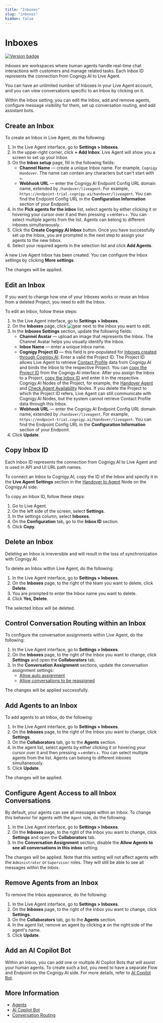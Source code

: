 ```yaml
---
title: "Inboxes" 
slug: "inboxes" 
hidden: false 
---
```


# Inboxes

<a href="Updated"><img src="https://img.shields.io/badge/Updated_in-v4.88-blue" alt="Version badge" /></a>

_Inboxes_ are workspaces where human agents handle real-time chat interactions with customers and manage related tasks. Each Inbox ID represents the connection from Cognigy.AI to Live Agent. 

You can have an unlimited number of Inboxes in your Live Agent account, and you can view conversations specific to an Inbox by clicking on it. 

Within the Inbox setting, you can edit the Inbox, add and remove agents, configure message visibility for them, set up conversation routing, and add assistant bots.

## Create an Inbox

To create an Inbox in Live Agent, do the following:

1. In the Live Agent interface, go to **Settings > Inboxes**.
2. In the upper-right corner, click **+ Add Inbox**. Live Agent will show you a screen to set up your Inbox. 
3. On the **Inbox setup** page, fill in the following fields:
    - **Channel Name** — create a unique Inbox name. For example, `Cognigy Handover`. The name can contain any characters but can't start with `=`.
    - **Webhook URL** — enter the Cognigy.AI Endpoint Config URL domain name, extended by `/handover/liveagent`. For example, `https://endpoint-trial.cognigy.ai/handover/liveagent`. You can find the Endpoint Config URL in the **Configuration Information** section of your Endpoint.
4. In the **Pick agents for the inbox** list, select agents by either clicking it or hovering your cursor over it and then pressing ++enter++. You can select multiple agents from the list. Agents can belong to different inboxes simultaneously.
5. Click the **Create Cognigy.AI Inbox** button. Once you have successfully set up the Inbox, you are prompted in the next step to assign your agents to the new Inbox.
6. Select your required agents in the selection list and click **Add Agents**.

A new Live Agent Inbox has been created. You can configure the Inbox settings by clicking **More settings**.

The changes will be applied.

## Edit an Inbox

If you want to change how one of your Inboxes works or reuse an Inbox from a deleted Project, you need to edit the Inbox.

To edit an Inbox, follow these steps:

1. In the Live Agent interface, go to **Settings > Inboxes**.
2. On the **Inboxes** page, click ![gear](../../../static/img/_assets/icons/gear.svg) next to the Inbox you want to edit.
3. In the **Inboxes Settings** section, update the following fields:
    - **Channel Avatar** — upload an image that represents the Inbox. The Channel Avatar helps you visually identify the Inbox. 
    - **Inbox Name** — enter a unique Inbox name.
    - **Cognigy Project ID** — this field is pre-populated for [Inboxes created through Cognigy.AI](../getting-started/live-agent-setup/live-agent-setup-additional-inbox.mdx). Enter a valid the Project ID. The Project ID allows Live Agent to retrieve [Contact Profile](../../ai/analyze/contact-profiles.mdx) data from Cognigy.AI and binds the Inbox to the respective Project. You can [copy the Project ID](../../ai/build/projects.mdx) from the Cognigy.AI interface. After you assign the Inbox to a Project, [copy the Inbox ID](#copy-inbox-id) and enter it in the respective Cognigy.AI Nodes of the Project, for example, the [Handover Agent](../../ai/build/node-reference/service/handover-to-agent.mdx) and [Check Agent Availability](../../ai/build/node-reference/service/check-agent-availability.mdx#settings) Nodes. If you delete the Project to which the Project ID refers, Live Agent can still communicate with Cognigy.AI Nodes, but the system cannot retrieve Contact Profile data through this Inbox.
    - **Webhook URL** — enter the Cognigy.AI Endpoint Config URL domain name, extended by `/handover/liveagent`. For example, `https://endpoint-trial.cognigy.ai/handover/liveagent`. You can find the Endpoint Config URL in the **Configuration Information** section of your Endpoint.
4. Click **Update**.

## Copy Inbox ID

Each Inbox ID represents the connection from Cognigy.AI to Live Agent and is used in API and UI URL path names.

To connect an Inbox to Cognigy.AI,
copy the ID of the Inbox
and specify it in the **Live Agent Settings** section in the [Handover to Agent](../../ai/build/node-reference/service/handover-to-agent.mdx) Node on the Cognigy.AI side.

To copy an Inbox ID, follow these steps:

1. Go to Live Agent.
2. On the left side of the screen, select **Settings**.
3. In the settings column, select **Inboxes**.
4. On the **Configuration** tab, go to the **Inbox ID** section.
5. Click **Copy**.

## Delete an Inbox

Deleting an Inbox is irreversible and will result in the loss of synchronization with Cognigy.AI.

To delete an Inbox within Live Agent, do the following:

1. In the Live Agent interface, go to **Settings > Inboxes**. 
2. On the **Inboxes** page, to the right of the team you want to delete, click **Delete**. 
3. You are prompted to enter the Inbox name you want to delete. 
4. Click **Yes, Delete**.

The selected Inbox will be deleted.

## Control Conversation Routing within an Inbox

To configure the conversation assignments within Live Agent, do the following:

1. In the Live Agent interface, go to **Settings > Inboxes**. 
2. On the **Inboxes** page, to the right of the Inbox you want to change, click **Settings** and open the **Collaborators** tab. 
3. In the **Conversation Assignment** sections, update the conversation assignment settings:
    - [Allow auto assignment](../conversation/conversation-routing/automatic-mode.mdx#automatic-assignment)
    - [Allow conversations to be reassigned](../conversation/conversation-routing/automatic-mode.mdx#automatic-reassignment)

The changes will be applied successfully.

## Add Agents to an Inbox

To add agents to an Inbox, do the following:

1. In the Live Agent interface, go to **Settings > Inboxes**.
2. On the **Inboxes** page, to the right of the Inbox you want to change, click **Settings**.
3. On the **Collaborators** tab, go to the **Agents** section.
4. In the agent list, select agents by either clicking it or hovering your cursor over it and then pressing ++enter++. You can select multiple agents from the list. Agents can belong to different inboxes simultaneously.
5. Click **Update**.

The changes will be applied.

## Configure Agent Access to all Inbox Conversations

By default, your agents can see all messages within an Inbox. 
To change this behavior for agents with the `Agent` role, do the following:

1. In the Live Agent interface, go to **Settings > Inboxes**.
2. On the **Inboxes** page, to the right of the Inbox you want to change, click **Settings** and open the **Collaborators** tab.
3. In the **Conversation Assignment** section, disable the **Allow Agents to see all conversations in this inbox** setting.

The changes will be applied. Note that this setting will not affect agents with the `Administrator` or `Supervisor` roles.
They will still be able to see all messages within the Inbox.

## Remove Agents from an Inbox

To remove the Inbox appearance, do the following:

1. In the Live Agent interface, go to **Settings > Inboxes**.
2. On the **Inboxes** page, to the right of the Inbox you want to change, click **Settings**.
3. On the **Collaborators** tab, go to the **Agents** section.
4. In the agent list, remove an agent by clicking **x** on the right side of the agent's name.
5. Click **Update**.

## Add an AI Copilot Bot 

Within an Inbox, you can add one or multiple AI Copilot Bots that will assist your human agents.
To create such a bot, you need to have a separate Flow and Endpoint on the Cognigy.AI side.
For more details, refer to [AI Copilot Bot](../assistants/ai-copilot-bot.mdx). 

## More Information

- [Agents](agents.mdx)
- [AI Copilot Bot](../assistants/ai-copilot-bot.mdx)
- [Conversation Routing](../conversation/conversation-routing/overview.mdx)